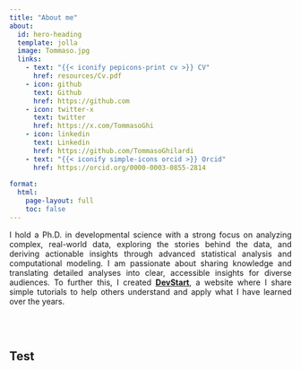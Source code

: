 ```yaml
---
title: "About me"
about:
  id: hero-heading
  template: jolla
  image: Tommaso.jpg
  links:
    - text: "{{< iconify pepicons-print cv >}} CV"
      href: resources/Cv.pdf
    - icon: github
      text: Github
      href: https://github.com
    - icon: twitter-x
      text: twitter
      href: https://x.com/TommasoGhi
    - icon: linkedin
      text: Linkedin
      href: https://github.com/TommasoGhilardi
    - text: "{{< iconify simple-icons orcid >}} Orcid"
      href: https://orcid.org/0000-0003-0855-2814
      
format: 
  html:
    page-layout: full
    toc: false
---
```


<style>

div.quarto-about-jolla {
  display: flex !important;
  <!-- height: 100vh; -->
  flex-direction: column;
  align-items: center;
  margin-top: 2% !important; /* Optional: Adjust top margin if needed */
  padding-bottom: 0em; /* Keeps some space at the bottom */
  padding-top: 0em; /* Optional: Add some padding at the top */
}

</style>

::: {#hero-heading style="text-align: justify;"}
I hold a Ph.D. in developmental science with a strong focus on analyzing complex, real-world data, exploring the stories behind the data, and deriving actionable insights through advanced statistical analysis and computational modeling. I am passionate about sharing knowledge and translating detailed analyses into clear, accessible insights for diverse audiences. To further this, I created [**DevStart**](https://tommasoghilardi.github.io/DevStart), a website where I share simple tutorials to help others understand and apply what I have learned over the years.
:::

<br><br>

## Test
